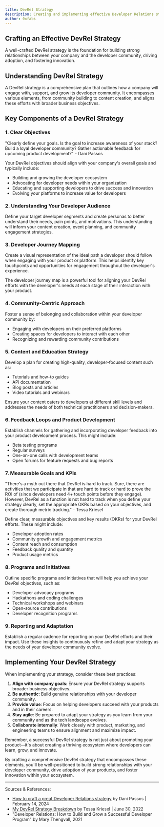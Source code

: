 ```yaml
---
title: DevRel Strategy
description: Creating and implementing effective Developer Relations strategies
author: 0xfabs
---
```


## Crafting an Effective DevRel Strategy

<Callout>
  A well-crafted DevRel strategy is the foundation for building strong relationships between your company and the developer community, driving adoption, and fostering innovation.
</Callout>

## Understanding DevRel Strategy

A DevRel strategy is a comprehensive plan that outlines how a company will engage with, support, and grow its developer community. It encompasses various elements, from community building to content creation, and aligns these efforts with broader business objectives.

## Key Components of a DevRel Strategy

### 1. Clear Objectives

<Callout type="info">
  "Clearly define your goals. Is the goal to increase awareness of your stack? Build a loyal developer community? Gather actionable feedback for upcoming product development?" - Dani Passos
</Callout>

Your DevRel objectives should align with your company's overall goals and typically include:

- Building and growing the developer ecosystem
- Advocating for developer needs within your organization
- Educating and supporting developers to drive success and innovation
- Evolving your platforms to increase value for developers

### 2. Understanding Your Developer Audience

Define your target developer segments and create personas to better understand their needs, pain points, and motivations. This understanding will inform your content creation, event planning, and community engagement strategies.

### 3. Developer Journey Mapping

Create a visual representation of the ideal path a developer should follow when engaging with your product or platform. This helps identify key touchpoints and opportunities for engagement throughout the developer's experience.

<Callout>
  The developer journey map is a powerful tool for aligning your DevRel efforts with the developer's needs at each stage of their interaction with your product.
</Callout>

### 4. Community-Centric Approach

Foster a sense of belonging and collaboration within your developer community by:

- Engaging with developers on their preferred platforms
- Creating spaces for developers to interact with each other
- Recognizing and rewarding community contributions

### 5. Content and Education Strategy

Develop a plan for creating high-quality, developer-focused content such as:

- Tutorials and how-to guides
- API documentation
- Blog posts and articles
- Video tutorials and webinars

Ensure your content caters to developers at different skill levels and addresses the needs of both technical practitioners and decision-makers.

### 6. Feedback Loops and Product Development

Establish channels for gathering and incorporating developer feedback into your product development process. This might include:

- Beta testing programs
- Regular surveys
- One-on-one calls with development teams
- Open forums for feature requests and bug reports

### 7. Measurable Goals and KPIs

<Callout type="warn">
  "There's a myth out there that DevRel is hard to track. Sure, there are activities that we participate in that are hard to track or hard to prove the ROI of (since developers need 4+ touch points before they engage). However, DevRel as a function is not hard to track when you define your strategy clearly, set the appropriate OKRs based on your objectives, and create thorough metric tracking." - Tessa Kriesel
</Callout>

Define clear, measurable objectives and key results (OKRs) for your DevRel efforts. These might include:

- Developer adoption rates
- Community growth and engagement metrics
- Content reach and consumption
- Feedback quality and quantity
- Product usage metrics

### 8. Programs and Initiatives

Outline specific programs and initiatives that will help you achieve your DevRel objectives, such as:

- Developer advocacy programs
- Hackathons and coding challenges
- Technical workshops and webinars
- Open-source contributions
- Developer recognition programs

### 9. Reporting and Adaptation

Establish a regular cadence for reporting on your DevRel efforts and their impact. Use these insights to continuously refine and adapt your strategy as the needs of your developer community evolve.

## Implementing Your DevRel Strategy

When implementing your strategy, consider these best practices:

1. **Align with company goals**: Ensure your DevRel strategy supports broader business objectives.
2. **Be authentic**: Build genuine relationships with your developer community.
3. **Provide value**: Focus on helping developers succeed with your products and in their careers.
4. **Stay agile**: Be prepared to adapt your strategy as you learn from your community and as the tech landscape evolves.
5. **Collaborate internally**: Work closely with product, marketing, and engineering teams to ensure alignment and maximize impact.

<Callout>
  Remember, a successful DevRel strategy is not just about promoting your product—it's about creating a thriving ecosystem where developers can learn, grow, and innovate.
</Callout>

By crafting a comprehensive DevRel strategy that encompasses these elements, you'll be well-positioned to build strong relationships with your developer community, drive adoption of your products, and foster innovation within your ecosystem.

---

Sources & References:
- [How to craft a great Developer Relations strategy](https://danipassos.substack.com/p/how-to-craft-a-great-developer-relations) by Dani Passos | February 14, 2024
- [My DevRel Strategy Breakdown](https://tessakriesel.com/my-devrel-strategy-breakdown/) by Tessa Kriesel | June 30, 2022
- "Developer Relations: How to Build and Grow a Successful Developer Program" by Mary Thengvall, 2021
